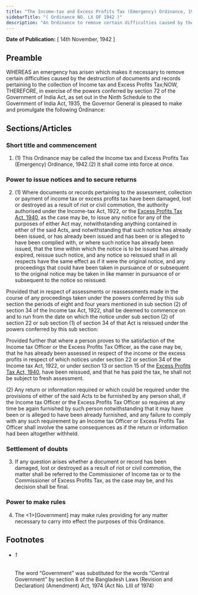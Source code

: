 ```yaml
---
title: "The Income-tax and Excess Profits Tax (Emergency) Ordinance, 1942"
sidebarTitle: "( Ordinance NO. LX OF 1942 )"
description: "An Ordinance to remove certain difficulties caused by the destruction of documents and records pertaining to the collection of Income tax and Excess Profits Tax."
---
```


**Date of Publication:** [ 14th November, 1942 ]

## Preamble

WHEREAS an emergency has arisen which makes it necessary to remove certain difficulties caused by the destruction of documents and records pertaining to the collection of Income tax and Excess Profits Tax;NOW, THEREFORE, in exercise of the powers conferred by section 72 of the Government of India Act, as set out in the Ninth Schedule to the Government of India Act, 1935, the Governor General is pleased to make and promulgate the following Ordinance:

## Sections/Articles

### Short title and commencement

1. (1) This Ordinance may be called the Income tax and Excess Profits Tax (Emergency) Ordinance, 1942.(2) It shall come into force at once.

### Power to issue notices and to secure returns

2. (1) Where documents or records pertaining to the assessment, collection or payment of income tax or excess profits tax have been damaged, lost or destroyed as a result of riot or civil commotion, the authority authorised under the Income-tax Act, 1922, or the [Excess Profits Tax Act, 1940](/act-187.html "Excess Profits Tax Act, 1940"), as the case may be, to issue any notice for any of the purposes of either Act may, notwithstanding anything contained in either of the said Acts, and notwithstanding that such notice has already been issued, or has already been issued and has been or is alleged to have been complied with, or where such notice has already been issued, that the time within which the notice is to be issued has already expired, reissue such notice, and any notice so reissued shall in all respects have the same effect as if it were the original notice, and any proceedings that could have been taken in pursuance of or subsequent to the original notice may be taken in like manner in pursuance of or subsequent to the notice so reissued:

Provided that in respect of assessments or reassessments made in the course of any proceedings taken under the powers conferred by this sub section the periods of eight and four years mentioned in sub section (2) of section 34 of the Income tax Act, 1922, shall be deemed to commence on and to run from the date on which the notice under sub section (2) of section 22 or sub section (1) of section 34 of that Act is reissued under the powers conferred by this sub section:

Provided further that where a person proves to the satisfaction of the Income tax Officer or the Excess Profits Tax Officer, as the case may be, that he has already been assessed in respect of the income or the excess profits in respect of which notices under section 22 or section 34 of the Income tax Act, 1922, or under section 13 or section 15 of the [Excess Profits Tax Act, 1940](/act-187.html "Excess Profits Tax Act, 1940"), have been reissued, and that he has paid the tax, he shall not be subject to fresh assessment.

(2) Any return or information required or which could be required under the provisions of either of the said Acts to be furnished by any person shall, if the Income tax Officer or the Excess Profits Tax Officer so requires at any time be again furnished by such person notwithstanding that it may have been or is alleged to have been already furnished, and any failure to comply with any such requirement by an Income tax Officer or Excess Profits Tax Officer shall involve the same consequences as if the return or information had been altogether withheld.

### Settlement of doubts

3. If any question arises whether a document or record has been damaged, lost or destroyed as a result of riot or civil commotion, the matter shall be referred to the Commissioner of Income tax or to the Commissioner of Excess Profits Tax, as the case may be, and his decision shall be final.

### Power to make rules

4. The <1>[Government] may make rules providing for any matter necessary to carry into effect the purposes of this Ordinance.

## Footnotes

- ###### 1

  The word “Government” was substituted for the words “Central Government” by section 8 of the Bangladesh Laws (Revision and Declaration) (Amendment) Act, 1974 (Act No. LIII of 1974)
